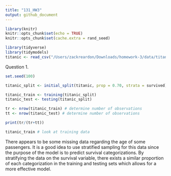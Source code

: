 ```yaml
---
title: "131_HW3"
output: github_document
---
```


```r
library(knitr)
knitr::opts_chunk$set(echo = TRUE)
knitr::opts_chunk$set(cache.extra = rand_seed)
```

```r
library(tidyverse)
library(tidymodels)
titanic <- read_csv("/Users/zackreardon/Downloads/homework-3/data/titanic.csv")
```

Question 1.

```r
set.seed(100)

titanic_split <- initial_split(titanic, prop = 0.70, strata = survived)

titanic_train <- training(titanic_split)
titanic_test <- testing(titanic_split)

tr <- nrow(titanic_train) # determine number of observations
tt <- nrow(titanic_test) # determine number of observations

print(tr/(tr+tt))

titanic_train # look at training data
```
There appears to be some missing data regarding the age of some passengers. It is a good idea to use stratified sampling for this data since the purpose of the model is to predict survival categorizations. By stratifying the data on the survival variable, there exists a similar proportion of each categorization in the training and testing sets which allows for a more effective model.
